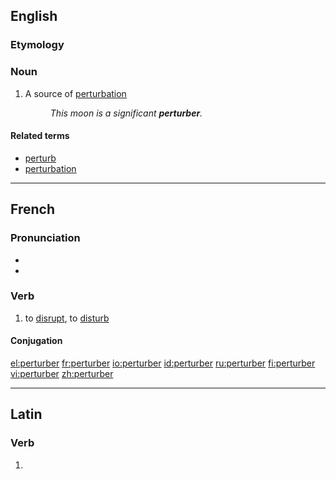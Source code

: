 ==English==

===Etymology===

{{suffix|perturb|er}}

===Noun===
{{en-noun}}

# {{physics}} A source of [[perturbation]]
#: ''This moon is a significant '''perturber'''.''

====Related terms====
* [[perturb]]
* [[perturbation]]

----

==French==

===Pronunciation===
* {{IPA|/pɛʁ.tyʁ.be/|lang=fr}}
* {{audio|Fr-perturber.ogg|perturber}}

===Verb===
{{fr-verb}}

# {{transitive}} to [[disrupt]], to [[disturb]]

====Conjugation====
{{fr-conj-er|perturb|avoir}}

[[el:perturber]]
[[fr:perturber]]
[[io:perturber]]
[[id:perturber]]
[[ru:perturber]]
[[fi:perturber]]
[[vi:perturber]]
[[zh:perturber]]

----
==Latin==

===Verb===
{{la-verb-form|perturber}}

# {{conjugation of|perturbo|perturbō|1|s|pres|pass|sub|lang=la}}
{{count page|[[Wiktionary:Page count]]}}
{{rfc-auto}}